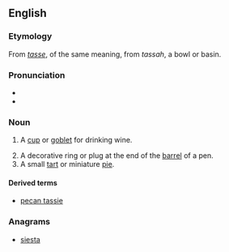 {{also|Tassie}}
==English==

===Etymology===

From {{etyl|fr|en}} ''[[tasse]]'', of the same meaning, from {{etyl|ar|en}} ''tassah'', a bowl or basin.

===Pronunciation===
* {{IPA|ˈtæsi}}
* {{rhymes|æsi}}

===Noun===
{{en-noun}}

# {{context|Scotland|lang=en}} A [[cup]] or [[goblet]] for drinking wine.
# A decorative ring or plug  at the end of the [[barrel]] of a pen.
# A small [[tart]] or miniature [[pie]].

====Derived terms====
* [[pecan tassie]]

===Anagrams===
* [[siesta#English|siesta]]